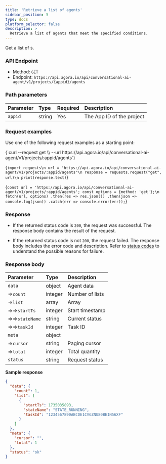 ```yaml
---
title: 'Retrieve a list of agents'
sidebar_position: 5
type: docs
platform_selector: false
description: >
  Retrieve a list of agents that meet the specified conditions.
---
```



Get a list of <Vpd k="NAME" />s.

### API Endpoint

- Method: `GET`
- Endpoint: `https://api.agora.io/api/conversational-ai-agent/v1/projects/{appid}/agents`

### Path parameters

| Parameter   | Type | Required | Description   |
|:--------|:---------|:----|:--------------|
| `appid` | string | Yes | The App ID of the project|

### Request examples

Use one of the following request examples as a starting point:

<MultiCodeBlock caption="Sample request:">
<CodeGroup label="Select">
<CodeItem language="bash" name="curl">{`curl --request get \\
  --url https://api.agora.io/api/conversational-ai-agent/v1/projects/:appid/agents`}</CodeItem>

  <CodeItem language="python" name="Python">{`import requests\n
url = "https://api.agora.io/api/conversational-ai-agent/v1/projects/:appid/agents"\n
response = requests.request("get", url)\n
print(response.text)`}</CodeItem>

  <CodeItem language="js" name="Node.js">{`const url = 'https://api.agora.io/api/conversational-ai-agent/v1/projects/:appid/agents';
const options = {method: 'get'};\n
fetch(url, options)
  .then(res => res.json())
  .then(json => console.log(json))
  .catch(err => console.error(err));`}</CodeItem>

</CodeGroup>
</MultiCodeBlock>

### Response

- If the returned status code is `200`, the request was successful. The response body contains the result of the request.

- If the returned status code is not `200`, the request failed. The response body includes the error code and description. Refer to [status codes](../rest-api/reference#response-status-codes) to understand the possible reasons for failure.

### Response body

| Parameter   | Type |  Description   |
|:--------|:---------|:--------------|
| `data` | object | Agent data |
| ⇒`count` | integer | Number of lists |
| ⇒`list` | array | Array |
| ⇒⇒`startTs` | integer | Start timestamp |
| ⇒⇒`stateName` | string | Current status |
| ⇒⇒`taskId` | integer | Task ID |
| `meta` | object |  |
| ⇒`cursor` | string | Paging cursor |
| ⇒`total` | integer | Total quantity |
| `status` | string | Request status |

**Sample response**

```json
{
  "data": {
    "count": 1,
    "list": [
      {
        "startTs": 1735035893,
        "stateName": "STATE_RUNNING",
        "taskId": "1234567890ABCDE1CVGZNU80BEIN56XF"
      }
    ]
  },
  "meta": {
    "cursor": "",
    "total": 1
  },
  "status": "ok"
}
```